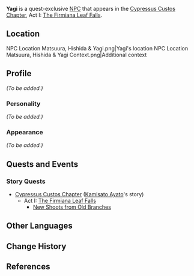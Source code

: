 {{Meta
<!-- Remove this template after adding the missing info -->
|missing_NPC_profile  = yes
}}
{{Character Infobox
|type             = Quest NPC
|image            = NPC Yagi.png
|region           = Inazuma
|affiliation      = Kanjou Commission
}}
'''Yagi''' is a quest-exclusive [[NPC]] that appears in the [[Cypressus Custos Chapter]], Act I: [[The Firmiana Leaf Falls]].

==Location==
<gallery hideaddbutton="true" captionalign="center">
NPC Location Matsuura, Hishida & Yagi.png|Yagi's location
NPC Location Matsuura, Hishida & Yagi Context.png|Additional context
</gallery>

==Profile==
<!-- detailed story/lore information goes here -->
''(To be added.)''

===Personality===
''(To be added.)''

===Appearance===
''(To be added.)''

==Quests and Events==
===Story Quests===
* [[Cypressus Custos Chapter]] ([[Kamisato Ayato]]'s story)
** Act I: [[The Firmiana Leaf Falls]]
*** [[New Shoots from Old Branches]]

==Other Languages==
{{Other Languages|default_hidden = 1
|en      = Yagi
|zhs     = 八木
|zhs_rm  = Bāmù
|zht     = 八木
|zht_rm  = Bāmù
|ja      = 八木
|ja_rm   = Yagi
|ko      = 야기
|ko_rm   = Yagi
|es      = Yagi
|fr      = Yagi
|ru      = Яги
|th      = Yagi
|vi      = Yagi
|de      = Yagi
|id      = Yagi
|pt      = Yagi
}}

==Change History==
{{Change History|2.6}}

==References==
{{Reflist}}